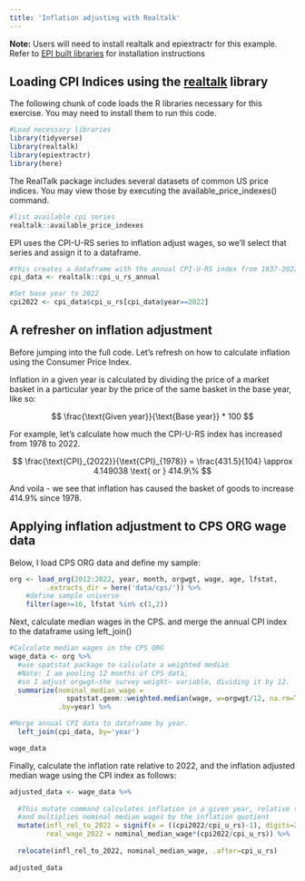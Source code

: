 ```yaml
---
title: 'Inflation adjusting with Realtalk'
---
```


**Note:** Users will need to install realtalk and epiextractr for this example. Refer to [EPI built libraries](epi-libraries.qmd) for installation instructions

## Loading CPI Indices using the [realtalk](https://economic.github.io/realtalk/) library

The following chunk of code loads the R libraries necessary for this exercise. You may need to install them to run this code.

```r
#Load necessary libraries
library(tidyverse)
library(realtalk)
library(epiextractr)
library(here)
```

The RealTalk package includes several datasets of common US price indices. You may view those by executing the available_price_indexes() command.

```r

#list available cpi series
realtalk::available_price_indexes
```

EPI uses the CPI-U-RS series to inflation adjust wages, so we'll select that series and assign it to a dataframe.

```r
#this creates a dataframe with the annual CPI-U-RS index from 1937-2022
cpi_data <- realtalk::cpi_u_rs_annual

#Set base year to 2022
cpi2022 <- cpi_data$cpi_u_rs[cpi_data$year==2022]
```

## A refresher on inflation adjustment

Before jumping into the full code. Let's refresh on how to calculate inflation using the Consumer Price Index.

Inflation in a given year is calculated by dividing the price of a market basket in a particular year by the price of the same basket in the base year, like so:

$$
\frac{\text{Given year}}{\text{Base year}} * 100
$$

For example, let's calculate how much the CPI-U-RS index has increased from 1978 to 2022.

$$
\frac{\text{CPI}_{2022}}{\text{CPI}_{1978}} = \frac{431.5}{104} \approx 4.149038 \text{ or } 414.9\%
$$

And voila - we see that inflation has caused the basket of goods to increase 414.9% since 1978.

## Applying inflation adjustment to CPS ORG wage data

Below, I load CPS ORG data and define my sample:

```r

org <- load_org(2012:2022, year, month, orgwgt, wage, age, lfstat,
         .extracts_dir = here('data/cps/')) %>% 
    #define sample universe
    filter(age>=16, lfstat %in% c(1,2))

```

Next, calculate median wages in the CPS. and merge the annual CPI index to the dataframe using left_join()

```r

#Calculate median wages in the CPS ORG
wage_data <- org %>% 
  #use spatstat package to calculate a weighted median
  #Note: I am pooling 12 months of CPS data, 
  #so I adjust orgwgt—the survey weight— variable, dividing it by 12.
  summarize(nominal_median_wage = 
              spatstat.geom::weighted.median(wage, w=orgwgt/12, na.rm=TRUE),
            .by=year) %>% 

#Merge annual CPI data to dataframe by year.
  left_join(cpi_data, by='year') 

wage_data
```

Finally, calculate the inflation rate relative to 2022, and the inflation adjusted median wage using the CPI index as follows:

```r

adjusted_data <- wage_data %>% 
 
  #This mutate command calculates inflation in a given year, relative to 2022
  #and multiplies nominal median wages by the inflation quotient
  mutate(infl_rel_to_2022 = signif(x = ((cpi2022/cpi_u_rs)-1), digits=2),
         real_wage_2022 = nominal_median_wage*(cpi2022/cpi_u_rs)) %>% 
  
  relocate(infl_rel_to_2022, nominal_median_wage, .after=cpi_u_rs)
  
adjusted_data
```
